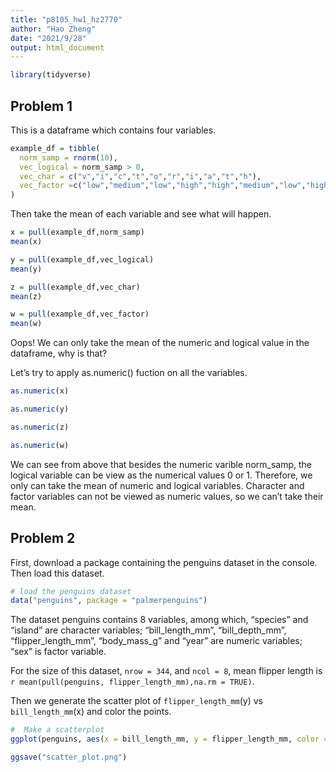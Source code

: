 ```yaml
---
title: "p8105_hw1_hz2770"
author: "Hao Zheng"
date: "2021/9/28"
output: html_document
---
```


```r
library(tidyverse)
```

## Problem 1

This is a dataframe which contains four variables.

```r
example_df = tibble(
  norm_samp = rnorm(10),
  vec_logical = norm_samp > 0,
  vec_char = c("v","i","c","t","o","r","i","a","t","h"),
  vec_factor =c("low","medium","low","high","high","medium","low","high","medium","medium")
)
```

Then take the mean of each variable and see what will happen.

```r
x = pull(example_df,norm_samp)
mean(x)

y = pull(example_df,vec_logical)
mean(y)

z = pull(example_df,vec_char)
mean(z)

w = pull(example_df,vec_factor)
mean(w)
```

Oops! We can only take the mean of the numeric and logical value in the dataframe, why is that?

Let's try to apply as.numeric() fuction on all the variables.

```r
as.numeric(x)

as.numeric(y)

as.numeric(z)

as.numeric(w)
```

We can see from above that besides the numeric varible norm_samp, the logical variable can be view as the numerical values 0 or 1. Therefore, we only can take the mean of numeric and logical variables. Character and factor variables can not be viewed as numeric values, so we can't take their mean.


## Problem 2

First, download a package containing the penguins dataset in the console.
Then load this dataset.
```r
# load the penguins dataset
data("penguins", package = "palmerpenguins")
```
The dataset penguins contains 8 variables, among which, "species" and "island" are character variables; "bill_length_mm", "bill_depth_mm", "flipper_length_mm", "body_mass_g" and "year" are numeric variables; "sex" is factor variable.

For the size of this dataset, `nrow = 344`, and `ncol = 8`, mean flipper length is `r mean(pull(penguins, flipper_length_mm),na.rm = TRUE)`.

Then we generate the scatter plot of `flipper_length_mm`(y) vs `bill_length_mm`(x) and color the points.
```r
#  Make a scatterplot
ggplot(penguins, aes(x = bill_length_mm, y = flipper_length_mm, color = "red")) + geom_point()
```

```r
ggsave("scatter_plot.png")
```